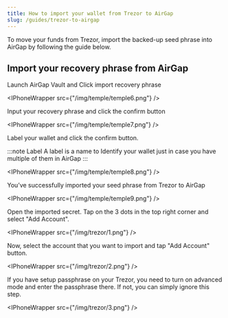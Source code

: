 ```yaml
---
title: How to import your wallet from Trezor to AirGap
slug: /guides/trezor-to-airgap
---
```



To move your funds from Trezor, import the backed-up seed phrase into AirGap by following the guide below.

## Import your recovery phrase from AirGap

Launch AirGap Vault and Click import recovery phrase

<IPhoneWrapper src={"/img/temple/temple6.png"} />

Input your recovery phrase and click the confirm button

<IPhoneWrapper src={"/img/temple/temple7.png"} />

Label your wallet and click the confirm button.

:::note Label
A label is a name to Identify your wallet just in case you have multiple of them in AirGap
:::

<IPhoneWrapper src={"/img/temple/temple8.png"} />

You’ve successfully imported your seed phrase from Trezor to AirGap

<IPhoneWrapper src={"/img/temple/temple9.png"} />

Open the imported secret. Tap on the 3 dots in the top right corner and select "Add Account".

<IPhoneWrapper src={"/img/trezor/1.png"} />

Now, select the account that you want to import and tap "Add Account" button.

<IPhoneWrapper src={"/img/trezor/2.png"} />

If you have setup passphrase on your Trezor, you need to turn on advanced mode and enter the passphrase there. If not, you can simply ignore this step.

<IPhoneWrapper src={"/img/trezor/3.png"} />
